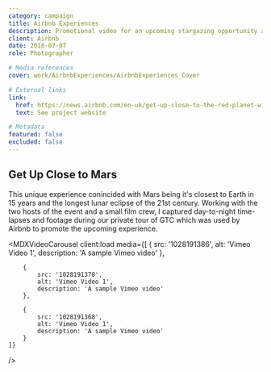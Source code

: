 ```yaml
---
category: campaign
title: Airbnb Experiences
description: Promotional video for an upcoming stargazing opportunity available through Airbnb Experiences. The event took place at Gran Telescopio Canarias in La Palma, Spain.
client: Airbnb
date: 2018-07-07
role: Photographer

# Media references
cover: work/AirbnbExperiences/AirbnbExperiences_Cover

# External links
link:
  href: https://news.airbnb.com/en-uk/get-up-close-to-the-red-planet-with-airbnb-and-the-worlds-largest-telescope
  text: See project website

# Metadata
featured: false
excluded: false
---
```



<MDXVideo
	src="0FkAcQg73sY?si=tkCnS6DOUfYOUoGc"
	description=""
	videoType="youtube"
	isFirstChild={true}
/>

<MDXInfo
	date={frontmatter.date}
	client={frontmatter.client}
	role={frontmatter.role}
/>

<MDXContainer containerType="header">

## Get Up Close to Mars

</MDXContainer>

<MDXContainer containerType="text">
	This unique experience conincided with Mars being it's closest to Earth in 15
	years and the longest lunar eclipse of the 21st century. Working with the two
	hosts of the event and a small film crew, I captured day-to-night time-lapses
	and footage during our private tour of GTC which was used by Airbnb to promote
	the upcoming experience.
</MDXContainer>

<MDXVideoCarousel
	client:load
	media={[
		{
			src: '1028191386',
			alt: 'Vimeo Video 1',
			description: 'A sample Vimeo video'
		},

    	{
    		src: '1028191378',
    		alt: 'Vimeo Video 1',
    		description: 'A sample Vimeo video'
    	},

    	{
    		src: '1028191368',
    		alt: 'Vimeo Video 1',
    		description: 'A sample Vimeo video'
    	}
    ]}

/>

<MDXContainer containerType="footer">
	<MDXList title="Team" items="Director - Pete Betancourt" />
</MDXContainer>
